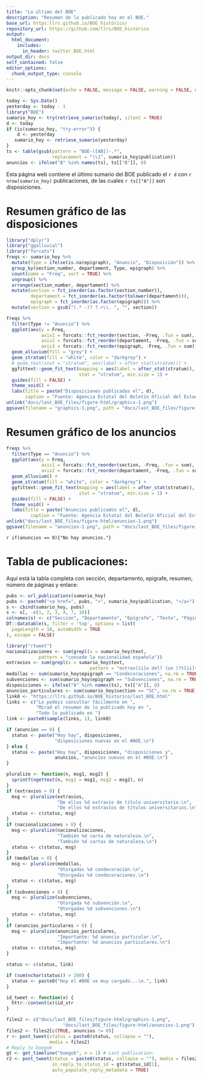 ```yaml
---
title: "Lo último del BOE"
description: "Resumen de lo publicado hoy en el BOE."
base_url: https:llrs.github.io/BOE_histórico/
repository_url: https://github.com/llrs/BOE_histórico
output:
  html_document:
    includes:
      in_header: twitter_BOE.html
output_dir: docs
self_contained: false
editor_options: 
  chunk_output_type: console
---
```


```r
knitr::opts_chunk$set(echo = FALSE, message = FALSE, warning = FALSE, error = FALSE, include = TRUE)
```

```r
today <- Sys.Date()
yesterday <- today - 1
library("BOE")
sumario_hoy <- try(retrieve_sumario(today), silent = TRUE)
d <- today
if (is(sumario_hoy, "try-error")) {
    d <- yesterday
   sumario_hoy <- retrieve_sumario(yesterday)
}
ts <- table(gsub(pattern = "BOE-([AB])-.*", 
                 replacement = "\\1", sumario_hoy$publication))
anuncios <- ifelse("B" %in% names(ts), ts[["B"]], 0)
```

Esta página web contiene el último sumario del BOE publicado el `r d` con `r nrow(sumario_hoy)` publicaciones, de las cuales `r ts[["A"]]` son disposiciones.

# Resumen gráfico de las disposiciones

```r
library("dplyr")
library("ggalluvial")
library("forcats")
freqs <- sumario_hoy %>% 
  mutate(Type = ifelse(is.na(epigraph), "Anuncio", "Disposición")) %>% 
  group_by(section_number, departament, Type, epigraph) %>% 
  count(name = "Freq", sort = TRUE) %>% 
  ungroup() %>% 
  arrange(section_number, departament) %>% 
  mutate(section = fct_inorder(as.factor(section_number)),
         departament = fct_inorder(as.factor(tolower(departament))),
         epigraph = fct_inorder(as.factor(epigraph))) %>% 
  mutate(section = gsub("(.* -)? ?.+\\. ", "", section))

freqs %>% 
  filter(Type != "Anuncio") %>% 
  ggplot(aes(y = Freq, 
             axis1 = forcats::fct_reorder(section, -Freq, .fun = sum), 
             axis2 = forcats::fct_reorder(departament, -Freq, .fun = sum), 
             axis3 = forcats::fct_reorder(epigraph, -Freq, .fun = sum))) +
  geom_alluvium(fill = "grey") +
  geom_stratum(fill = "white", color = "darkgrey") +
  # geom_text(stat = "stratum", aes(label = after_stat(stratum))) +
  ggfittext::geom_fit_text(mapping = aes(label = after_stat(stratum)), 
                           stat = "stratum", min.size = 1) +
  guides(fill = FALSE) +
  theme_void() +
  labs(title = paste("Disposiciones publicadas el", d),
       caption = "Fuente: Agencia Estatal del Boletín Oficial del Estado\nAutor: @Lluis_Revilla")
unlink("docs/last_BOE_files/figure-html/graphics-1.png")
ggsave(filename = "graphics-1.png", path = "docs/last_BOE_files/figure-html/")
```

# Resumen gráfico de los anuncios

```r
freqs %>% 
  filter(Type == "Anuncio") %>% 
  ggplot(aes(y = Freq, 
             axis1 = forcats::fct_reorder(section, -Freq, .fun = sum), 
             axis2 = forcats::fct_reorder(departament, -Freq, .fun = sum))) +
  geom_alluvium() +
  geom_stratum(fill = "white", color = "darkgrey") +
  ggfittext::geom_fit_text(mapping = aes(label = after_stat(stratum)), 
                           stat = "stratum", min.size = 1) +
  guides(fill = FALSE) +
  theme_void() +
  labs(title = paste("Anuncios publicados el", d),
         caption = "Fuente: Agencia Estatal del Boletín Oficial del Estado\nAutor: @Lluis_Revilla")
unlink("docs/last_BOE_files/figure-html/anuncios-1.png")
ggsave(filename = "anuncios-1.png", path = "docs/last_BOE_files/figure-html/")
```

`r if(anuncios == 0){"No hay anuncios."}`

# Tabla de publicaciones:

Aquí está la tabla completa con sección, departamento, epígrafe, resumen, número de páginas y enlace:

```r
pubs <- url_publications(sumario_hoy)
pubs <- paste0("<a href=", pubs, ">", sumario_hoy$publication, "</a>")
s <- cbind(sumario_hoy, pubs)
s <- s[, -c(1, 2, 3, 4, 7, 10)]
colnames(s) <- c("Sección", "Departamento", "Epígrafe", "Texto", "Páginas", "Link")
DT::datatable(s, filter = 'top', options = list(
  pageLength = 10, autoWidth = TRUE
), escape = FALSE)
```

```r
library("rtweet")
nacionalizaciones <- sum(grepl(x = sumario_hoy$text, 
            pattern = "concede la nacionalidad española"))
extravios <- sum(grepl(x = sumario_hoy$text, 
                               pattern = "extrav[íi]o del? (un )?t[íi]tulo"))
medallas <- sum(sumario_hoy$epigraph == "Condecoraciones", na.rm = TRUE)
subvenciones <- sum(sumario_hoy$epigraph == "Subvenciones", na.rm = TRUE)
disposiciones <- ifelse("A" %in% names(ts), ts[["A"]], 0)
anuncios_particulares <- sum(sumario_hoy$section == "5C", na.rm = TRUE)
link0 <- "https://llrs.github.io/BOE_historico/last_BOE.html"
links <- c("Lo podeis consultar fácilmente en ", 
           "Mirad el resumen de lo publicado hoy en ",
           "Todo lo publicado en ")
link <- paste0(sample(links, 1), link0)

if (anuncios == 0) {
  status <- paste("Hoy hay", disposiciones, 
                  "disposiciones nuevas en el #BOE.\n")
} else {
  status <- paste("Hoy hay", disposiciones, "disposiciones y",
                  anuncios, "anuncios nuevos en el #BOE.\n")
}

pluralize <- function(n, msg1, msg2) {
  sprintf(ngettext(n, msg1 = msg1, msg2 = msg2), n)
}
if (extravios > 0) {
  msg <- pluralize(extravios, 
                   "De ellos %d extravío de título universitario.\n", 
                   "De ellos %d extravíos de títulos universitarios.\n")
  status <- c(status, msg)
}
if (nacionalizaciones > 0) {
  msg <- pluralize(nacionalizaciones,
                   "También %d carta de naturaleza.\n",
                   "También %d cartas de naturaleza.\n")
  status <- c(status, msg)
}
if (medallas > 0) {
  msg <- pluralize(medallas,
                   "Otorgadas %d condecoración.\n",
                   "Otorgadas %d condecoraciones.\n")
  status <- c(status, msg)
}
if (subvenciones > 0) {
  msg <- pluralize(subvenciones,
                   "Otorgada %d subvención.\n",
                   "Otorgadas %d subvenciones.\n")
  status <- c(status, msg)
}
if (anuncios_particulares > 0) {
  msg <- pluralize(anuncios_particulares,
                   "Importante: %d anuncio particular.\n",
                   "Importante: %d anuncios particulares.\n")
  status <- c(status, msg)
}

status <- c(status, link)

if (sum(nchar(status)) > 280) {
  status <- paste0("Hoy el #BOE va muy cargado...\n.", link)
}

id_tweet <- function(x) {
  httr::content(x)$id_str
}

files2 <- c("docs/last_BOE_files/figure-html/graphics-1.png",
                     "docs/last_BOE_files/figure-html/anuncios-1.png")
files2 <- files2[c(TRUE, anuncios != 0)]
r <- post_tweet(status = paste0(status, collapse = ""),
                media = files2)
# Reply to boegob
gt <- get_timeline("boegob", n = 1) # Last publication:
r2 <- post_tweet(status = paste0(status, collapse = ""), media = files2,
                 in_reply_to_status_id = gt$status_id[1],
                 auto_populate_reply_metadata = TRUE)
```
